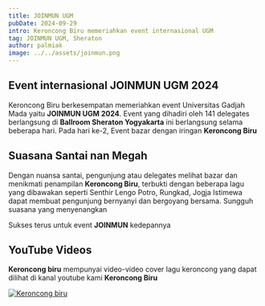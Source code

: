 ```yaml
---
title: JOINMUN UGM
pubDate: 2024-09-29
intro: Keroncong Biru memeriahkan event internasional UGM
tag: JOINMUN UGM, Sheraton 
author: palmiak
image: ../../assets/joinmun.png
---
```


## Event internasional JOINMUN UGM 2024

Keroncong Biru berkesempatan memeriahkan event Universitas Gadjah Mada yaitu **JOINMUN UGM 2024**. Event yang dihadiri oleh 141 delegates berlangsung di **Ballroom Sheraton Yogyakarta** ini berlangsung selama beberapa hari. Pada hari ke-2, Event bazar dengan iringan **Keroncong Biru**

## Suasana Santai nan Megah 

Dengan nuansa santai, pengunjung atau delegates melihat bazar dan menikmati penampilan **Keroncong Biru**, terbukti dengan beberapa lagu yang dibawakan seperti Senthir Lengo Potro, Rungkad, Jogja Istimewa dapat membuat pengunjung bernyanyi dan bergoyang bersama. Sungguh suasana yang menyenangkan

Sukses terus untuk event **JOINMUN** kedepannya
## YouTube Videos

**Keroncong biru** mempunyai video-video cover lagu keroncong yang dapat dilihat di kanal youtube kami **Keroncong Biru**


[![Keroncong biru](https://img.youtube.com/vi/Oy7WBpKWbDA/maxresdefault.jpg)](https://www.youtube.com/watch?v=Oy7WBpKWbDA)
